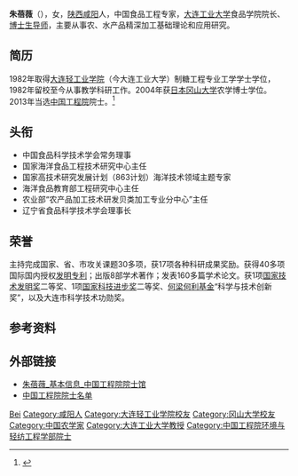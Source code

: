 '''朱蓓薇'''（{{bd|1957年|3月23日||}}），女，[[陕西|陕西]][[咸阳|咸阳]]人，中国食品工程专家，[[大连工业大学|大连工业大学]]食品学院院长、[[博士生导师|博士生导师]]，主要从事农、水产品精深加工基础理论和应用研究。

== 简历 ==
1982年取得[[大连轻工业学院|大连轻工业学院]]（今大连工业大学）制糖工程专业工学学士学位，1982年留校至今从事教学科研工作。2004年获[[日本|日本]][[冈山大学|冈山大学]]农学博士学位。2013年当选[[中国工程院|中国工程院]]院士。<ref >{{cite web |url=http://news.cnr.cn/native/city/201312/t20131219_514440738.html |language= |title=大连工业大学朱蓓薇教授增选为中国工程院院士 |publisher=中国广播网 |date=2013-12-19 |accessdate= |archive-date=2019-08-11 |archive-url=https://web.archive.org/web/20190811212839/http://news.cnr.cn/native/city/201312/t20131219_514440738.html |dead-url=no }}</ref>

== 头衔 ==
*中国食品科学技术学会常务理事
*国家海洋食品工程技术研究中心主任
*国家高技术研究发展计划（863计划）海洋技术领域主题专家
*海洋食品教育部工程研究中心主任
*农业部“农产品加工技术研发贝类加工专业分中心”主任
*辽宁省食品科学技术学会理事长

== 荣誉 ==
主持完成国家、省、市攻关课题30多项，获17项各种科研成果奖励。获得40多项国际国内授权[[发明专利|发明专利]]；出版8部学术著作；发表160多篇学术论文。获1项[[国家技术发明奖|国家技术发明奖]]二等奖、1项[[国家科技进步奖|国家科技进步奖]]二等奖、[[何梁何利基金|何梁何利基金]]“科学与技术创新奖”，以及大连市科学技术功勋奖。

== 参考资料 ==
{{reflist}}

== 外部链接 ==
* [http://ysg.ckcest.cn/html/details/3876/baseInfo/grxx_jbxx/default.html 朱蓓薇_基本信息_中国工程院院士馆] {{Wayback|url=http://ysg.ckcest.cn/html/details/3876/baseInfo/grxx_jbxx/default.html |date=20190813081041 }}
* [http://www.cae.cn/cae/html/main/colys/42060606.html 中国工程院院士名单] {{Wayback|url=http://www.cae.cn/cae/html/main/colys/42060606.html |date=20201024083256 }}

{{中国工程院环境与轻纺工程学部院士}}
{{中国科学技术协会第九届全国委员会}}
{{Authority control}}
{{DEFAULTSORT:ZHU朱}}
[[Category:朱姓|Bei]]
[[Category:咸阳人|Category:咸阳人]]
[[Category:大连轻工业学院校友|Category:大连轻工业学院校友]]
[[Category:冈山大学校友|Category:冈山大学校友]]
[[Category:中国农学家|Category:中国农学家]]
[[Category:大连工业大学教授|Category:大连工业大学教授]]
[[Category:中国工程院环境与轻纺工程学部院士|Category:中国工程院环境与轻纺工程学部院士]]